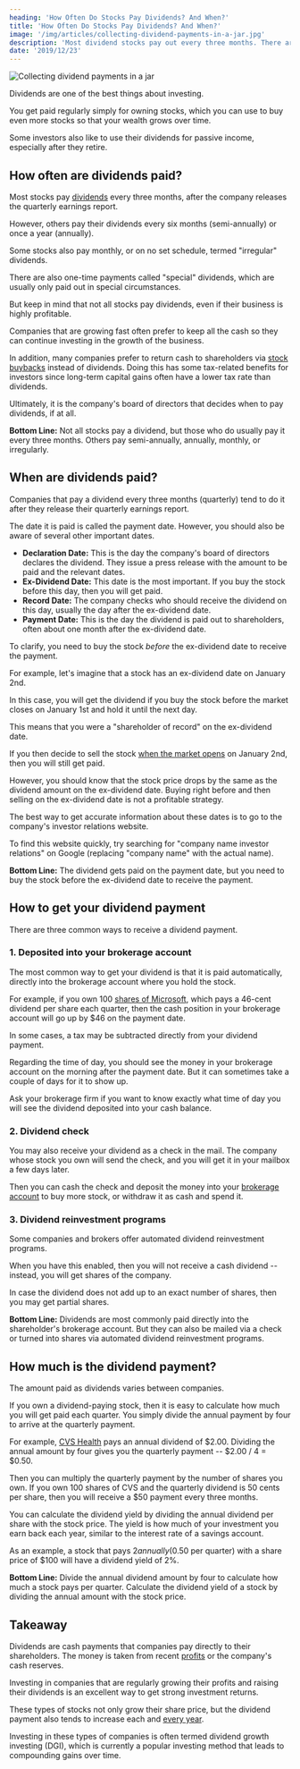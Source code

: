 ```yaml
---
heading: 'How Often Do Stocks Pay Dividends? And When?'
title: 'How Often Do Stocks Pay Dividends? And When?'
image: '/img/articles/collecting-dividend-payments-in-a-jar.jpg'
description: 'Most dividend stocks pay out every three months. There are several important dates to be aware of regarding dividend payments.'
date: '2019/12/23'
---
```


<img
	src="/img/articles/collecting-dividend-payments-in-a-jar.jpg"
	alt="Collecting dividend payments in a jar"
	width={1200}
	height={630}
/>

Dividends are one of the best things about investing.

You get paid regularly simply for owning stocks, which you can use to buy even more stocks so that your wealth grows over time.

Some investors also like to use their dividends for passive income, especially after they retire.

## How often are dividends paid?

Most stocks pay [dividends](/term/dividend/) every three months, after the company releases the quarterly earnings report.

<Text1Ad key="/how-often-are-dividends-paid/1" mobileOnly={true} />

However, others pay their dividends every six months (semi-annually) or once a year (annually).

Some stocks also pay monthly, or on no set schedule, termed "irregular" dividends.

There are also one-time payments called "special" dividends, which are usually only paid out in special circumstances.

But keep in mind that not all stocks pay dividends, even if their business is highly profitable.

Companies that are growing fast often prefer to keep all the cash so they can continue investing in the growth of the business.

In addition, many companies prefer to return cash to shareholders via [stock buybacks](/why-stock-buybacks-are-good/) instead of dividends. Doing this has some tax-related benefits for investors since long-term capital gains often have a lower tax rate than dividends.

Ultimately, it is the company's board of directors that decides when to pay dividends, if at all.

<div className="summary">
	<strong>Bottom Line:</strong> Not all stocks pay a dividend, but those who do usually pay it every three months.
	Others pay semi-annually, annually, monthly, or irregularly.
</div>

<Text2Ad key="/how-often-are-dividends-paid/2" />

## When are dividends paid?

Companies that pay a dividend every three months (quarterly) tend to do it after they release their quarterly earnings report.

The date it is paid is called the payment date. However, you should also be aware of several other important dates.

-  **Declaration Date:** This is the day the company's board of directors declares the dividend. They issue a press release with the amount to be paid and the relevant dates.
-  **Ex-Dividend Date:** This date is the most important. If you buy the stock before this day, then you will get paid.
-  **Record Date:** The company checks who should receive the dividend on this day, usually the day after the ex-dividend date.
-  **Payment Date:** This is the day the dividend is paid out to shareholders, often about one month after the ex-dividend date.

To clarify, you need to buy the stock _before_ the ex-dividend date to receive the payment.

For example, let's imagine that a stock has an ex-dividend date on January 2nd.

In this case, you will get the dividend if you buy the stock before the market closes on January 1st and hold it until the next day.

This means that you were a "shareholder of record" on the ex-dividend date.

If you then decide to sell the stock [when the market opens](/stock-market-hours/) on January 2nd, then you will still get paid.

However, you should know that the stock price drops by the same as the dividend amount on the ex-dividend date. Buying right before and then selling on the ex-dividend date is not a profitable strategy.

The best way to get accurate information about these dates is to go to the company's investor relations website.

To find this website quickly, try searching for "company name investor relations" on Google (replacing "company name" with the actual name).

<div className="summary">
	<strong>Bottom Line:</strong> The dividend gets paid on the payment date, but you need to buy the stock before the
	ex-dividend date to receive the payment.
</div>

## How to get your dividend payment

There are three common ways to receive a dividend payment.

### 1. Deposited into your brokerage account

The most common way to get your dividend is that it is paid automatically, directly into the brokerage account where you hold the stock.

For example, if you own 100 [shares of Microsoft](/stocks/msft/), which pays a 46-cent dividend per share each quarter, then the cash position in your brokerage account will go up by $46 on the payment date.

In some cases, a tax may be subtracted directly from your dividend payment.

Regarding the time of day, you should see the money in your brokerage account on the morning after the payment date. But it can sometimes take a couple of days for it to show up.

Ask your brokerage firm if you want to know exactly what time of day you will see the dividend deposited into your cash balance.

### 2. Dividend check

You may also receive your dividend as a check in the mail. The company whose stock you own will send the check, and you will get it in your mailbox a few days later.

Then you can cash the check and deposit the money into your [brokerage account](/how-to-buy-stocks-online/) to buy more stock, or withdraw it as cash and spend it.

### 3. Dividend reinvestment programs

Some companies and brokers offer automated dividend reinvestment programs.

When you have this enabled, then you will not receive a cash dividend -- instead, you will get shares of the company.

In case the dividend does not add up to an exact number of shares, then you may get partial shares.

<Text3Ad key="/how-often-are-dividends-paid/3" />

<div className="summary">
	<strong>Bottom Line:</strong> Dividends are most commonly paid directly into the shareholder's brokerage account. But
	they can also be mailed via a check or turned into shares via automated dividend reinvestment programs.
</div>

## How much is the dividend payment?

The amount paid as dividends varies between companies.

If you own a dividend-paying stock, then it is easy to calculate how much you will get paid each quarter. You simply divide the annual payment by four to arrive at the quarterly payment.

For example, [CVS Health](/stocks/cvs/) pays an annual dividend of $2.00. Dividing the annual amount by four gives you the quarterly payment -- $2.00 / 4 = $0.50.

Then you can multiply the quarterly payment by the number of shares you own. If you own 100 shares of CVS and the quarterly dividend is 50 cents per share, then you will receive a $50 payment every three months.

You can calculate the dividend yield by dividing the annual dividend per share with the stock price. The yield is how much of your investment you earn back each year, similar to the interest rate of a savings account.

As an example, a stock that pays $2 annually ($0.50 per quarter) with a share price of $100 will have a dividend yield of 2%.

<div className="summary">
	<strong>Bottom Line:</strong> Divide the annual dividend amount by four to calculate how much a stock pays per
	quarter. Calculate the dividend yield of a stock by dividing the annual amount with the stock price.
</div>

## Takeaway

Dividends are cash payments that companies pay directly to their shareholders. The money is taken from recent [profits](/term/eps-earnings-per-share/) or the company's cash reserves.

Investing in companies that are regularly growing their profits and raising their dividends is an excellent way to get strong investment returns.

These types of stocks not only grow their share price, but the dividend payment also tends to increase each and [every year](/term/yoy-year-over-year/).

Investing in these types of companies is often termed dividend growth investing (DGI), which is currently a popular investing method that leads to compounding gains over time.
